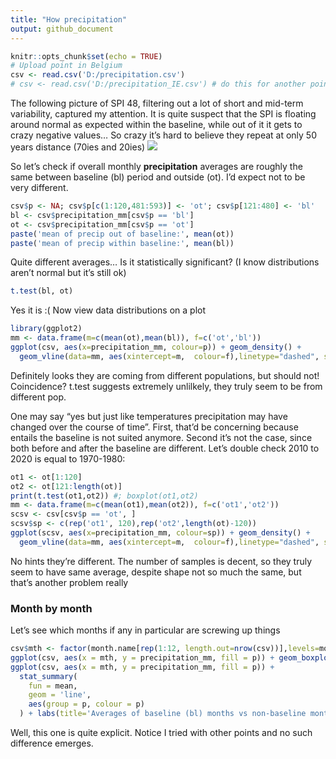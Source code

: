 ```yaml
---
title: "How precipitation"
output: github_document
---
```


```r
knitr::opts_chunk$set(echo = TRUE)
# Upload point in Belgium
csv <- read.csv('D:/precipitation.csv')
# csv <- read.csv('D:/precipitation_IE.csv') # do this for another point
```

The following picture of SPI 48, filtering out a lot of short and mid-term variability, captured my attention. It is quite suspect that the SPI is floating around normal as expected within the baseline, while out of it it gets to crazy negative values... So crazy  it's hard to believe they repeat at only 50 years distance (70ies and 20ies)
![](D:/spi48.PNG) 

So let's check if overall monthly **precipitation** averages are roughly the same between baseline (bl) period and outside (ot). I'd expect not to be very different.

```r
csv$p <- NA; csv$p[c(1:120,481:593)] <- 'ot'; csv$p[121:480] <- 'bl'
bl <- csv$precipitation_mm[csv$p == 'bl']
ot <- csv$precipitation_mm[csv$p == 'ot']
paste('mean of precip out of baseline:', mean(ot))
paste('mean of precip within baseline:', mean(bl))
```

Quite different averages... Is it statistically significant? (I know distributions aren't normal but it's still ok)

```r
t.test(bl, ot)
```

Yes it is :( Now view data distributions on a plot

```r
library(ggplot2)
mm <- data.frame(m=c(mean(ot),mean(bl)), f=c('ot','bl'))
ggplot(csv, aes(x=precipitation_mm, colour=p)) + geom_density() +
  geom_vline(data=mm, aes(xintercept=m,  colour=f),linetype="dashed", size=1)
```

Definitely looks they are coming from different populations, but should not!
Coincidence? t.test suggests extremely unlilkely, they truly seem to be from different pop.

One may say "yes but just like temperatures precipitation may have changed over the course of time".
First, that'd be concerning because entails the baseline is not suited anymore. Second it's not the case, since both before and after the baseline are different.
Let's double check 2010 to 2020 is equal to 1970-1980:

```r
ot1 <- ot[1:120]
ot2 <- ot[121:length(ot)]
print(t.test(ot1,ot2)) #; boxplot(ot1,ot2)
mm <- data.frame(m=c(mean(ot1),mean(ot2)), f=c('ot1','ot2'))
scsv <- csv[csv$p == 'ot', ]
scsv$sp <- c(rep('ot1', 120),rep('ot2',length(ot)-120))
ggplot(scsv, aes(x=precipitation_mm, colour=sp)) + geom_density() +
  geom_vline(data=mm, aes(xintercept=m,  colour=f),linetype="dashed", size=1)
```

No hints they're different. The number of samples is decent, so they truly seem to have same average, despite shape not so much the same, but that's another problem really

### Month by month
Let's see which months if any in particular are screwing up things

```r
csv$mth <- factor(month.name[rep(1:12, length.out=nrow(csv))],levels=month.name)
ggplot(csv, aes(x = mth, y = precipitation_mm, fill = p)) + geom_boxplot()
ggplot(csv, aes(x = mth, y = precipitation_mm, fill = p)) + 
  stat_summary(
    fun = mean,
    geom = 'line',
    aes(group = p, colour = p)
  ) + labs(title='Averages of baseline (bl) months vs non-baseline months (ot)')
```

Well, this one is quite explicit. Notice I tried with other points and no such difference emerges.

